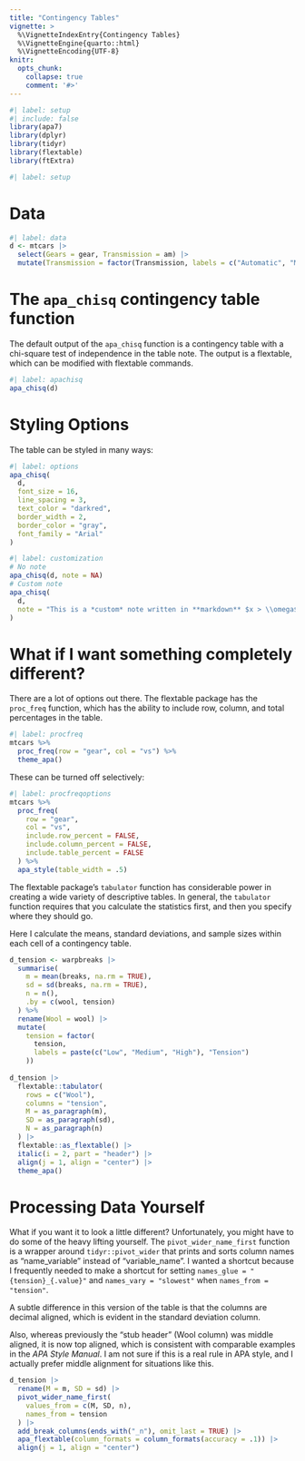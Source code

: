 ```yaml
---
title: "Contingency Tables"
vignette: >
  %\VignetteIndexEntry{Contingency Tables}
  %\VignetteEngine{quarto::html}
  %\VignetteEncoding{UTF-8}
knitr:
  opts_chunk:
    collapse: true
    comment: '#>'
---
```


```r
#| label: setup
#| include: false
library(apa7)
library(dplyr)
library(tidyr)
library(flextable)
library(ftExtra)
```

```r
#| label: setup
```

# Data

```r
#| label: data
d <- mtcars |>
  select(Gears = gear, Transmission = am) |>
  mutate(Transmission = factor(Transmission, labels = c("Automatic", "Manual")))
```

# The `apa_chisq` contingency table function

The default output of the `apa_chisq` function is a contingency table with a chi-square test of independence in the table note. The output is a flextable, which can be modified with flextable commands.

```r
#| label: apachisq
apa_chisq(d)
```

# Styling Options

The table can be styled in many ways:

```r
#| label: options
apa_chisq(
  d,
  font_size = 16,
  line_spacing = 3,
  text_color = "darkred",
  border_width = 2,
  border_color = "gray",
  font_family = "Arial"
)
```

```r
#| label: customization
# No note
apa_chisq(d, note = NA)
# Custom note
apa_chisq(
  d,
  note = "This is a *custom* note written in **markdown** $x > \\omega$."
)

```

# What if I want something completely different?

There are a lot of options out there. The flextable package has the `proc_freq` function, which has the ability to include row, column, and total percentages in the table.

```r
#| label: procfreq
mtcars %>%
  proc_freq(row = "gear", col = "vs") %>%
  theme_apa()
```

These can be turned off selectively:

```r
#| label: procfreqoptions
mtcars %>%
  proc_freq(
    row = "gear",
    col = "vs",
    include.row_percent = FALSE,
    include.column_percent = FALSE,
    include.table_percent = FALSE
  ) %>%
  apa_style(table_width = .5)
```

The flextable package's `tabulator` function has considerable power in creating a wide variety of descriptive tables. In general, the `tabulator` function requires that you calculate the statistics first, and then you specify where they should go.

Here I calculate the means, standard deviations, and sample sizes within each cell of a contingency table.

```r
d_tension <- warpbreaks |>
  summarise(
    m = mean(breaks, na.rm = TRUE),
    sd = sd(breaks, na.rm = TRUE),
    n = n(),
    .by = c(wool, tension)
  ) %>%
  rename(Wool = wool) |>
  mutate(
    tension = factor(
      tension,
      labels = paste(c("Low", "Medium", "High"), "Tension")
    )) 
  
d_tension |> 
  flextable::tabulator(
    rows = c("Wool"),
    columns = "tension",
    M = as_paragraph(m),
    SD = as_paragraph(sd),
    N = as_paragraph(n)
  ) |> 
  flextable::as_flextable() |>
  italic(i = 2, part = "header") |>
  align(j = 1, align = "center") |> 
  theme_apa()
```

# Processing Data Yourself

What if you want it to look a little different? Unfortunately, you might have to do some of the heavy lifting yourself. The `pivot_wider_name_first` function is a wrapper around `tidyr::pivot_wider` that prints and sorts column names as "name_variable" instead of "variable_name". I wanted a shortcut because I frequently needed to make a shortcut for setting `names_glue = "{tension}_{.value}"` and `names_vary = "slowest"` when `names_from = "tension"`.

A subtle difference in this version of the table is that the columns are decimal aligned, which is evident in the standard deviation column.

Also, whereas previously the "stub header" (Wool column) was middle aligned, it is now top aligned, which is consistent with comparable examples in the *APA Style Manual*. I am not sure if this is a real rule in APA style, and I actually prefer middle alignment for situations like this.

```r
d_tension |> 
  rename(M = m, SD = sd) |> 
  pivot_wider_name_first(
    values_from = c(M, SD, n),
    names_from = tension
  ) |>
  add_break_columns(ends_with("_n"), omit_last = TRUE) |>
  apa_flextable(column_formats = column_formats(accuracy = .1)) |>
  align(j = 1, align = "center") 
```



